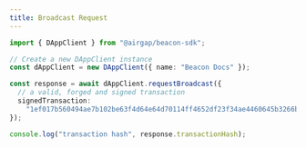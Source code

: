 ```yaml
---
title: Broadcast Request
---
```



<RunnableCode>

<!-- embedme ../../build-examples/broadcast-request.beacon.ts -->

```ts
import { DAppClient } from "@airgap/beacon-sdk";

// Create a new DAppClient instance
const dAppClient = new DAppClient({ name: "Beacon Docs" });

const response = await dAppClient.requestBroadcast({
  // a valid, forged and signed transaction
  signedTransaction:
    "1ef017b560494ae7b102be63f4d64e64d70114ff4652df23f34ae4460645b3266b00641b67c32672f0b11263b89b05b51e42faa64a3f940ad8d79101904e0000c64ac48e550c2c289af4c5ce5fe52ca7ba7a91d1a411745313e154eff8d118f16c00641b67c32672f0b11263b89b05b51e42faa64a3fdc0bd9d79101bc5000000000641b67c32672f0b11263b89b05b51e42faa64a3f0085dcfbba4a00c5b4f89914c1819ccd8466f6328b74073d50406394e59fe32d89e62112fec2d5a9bc1e6787206fe50e26f90999ae3061ca76247b57e08b6e490a",
});

console.log("transaction hash", response.transactionHash);
```

<!-- embedme ../../build-examples/broadcast-request.taquito.ts -->

```ts

```

</RunnableCode>
